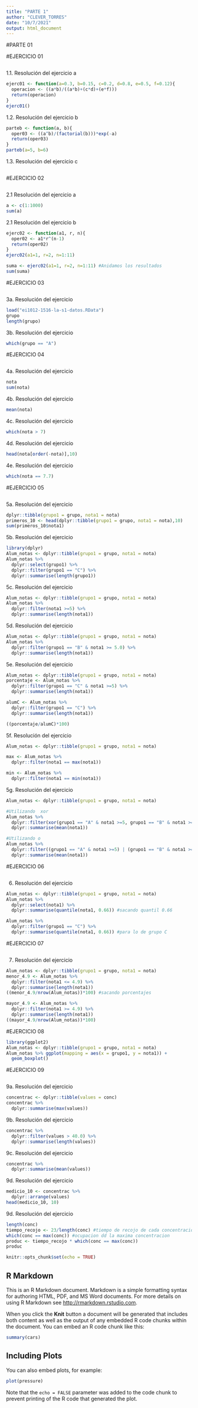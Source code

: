 ```yaml
---
title: "PARTE 1"
author: "CLEVER_TORRES"
date: "10/7/2021"
output: html_document
---
```


#PARTE 01

#EJERCICIO 01
```r

```


1.1. Resolución del ejercicio a
```r
ejerc01 <- function(a=0.3, b=0.15, c=0.2, d=0.8, e=0.5, f=0.12){
  operacion <- ((a*b)/((a*b)+(c*d)+(e*f)))
  return(operacion)
}
ejerc01()
```


1.2. Resolución del ejercicio b
```r
parteb <- function(a, b){
  oper03 <- ((a^b)/(factorial(b)))*exp(-a)
  return(oper03)
}
parteb(a=5, b=6)
```

1.3. Resolución del ejercicio c
```r

```

#EJERCICIO 02
```r

```

2.1 Resolución del ejercicio a
```r
a <- c(1:1000)
sum(a)

```

2.1 Resolución del ejercicio b
```r
ejerc02 <- function(a1, r, n){
  oper02 <- a1*r^(n-1)
  return(oper02)
}
ejerc02(a1=1, r=2, n=1:11)

suma <- ejerc02(a1=1, r=2, n=1:11) #Anidamos los resultados
sum(suma)
```


#EJERCICIO 03
```r

```

3a. Resolución del ejercicio
```r
load("ei1012-1516-la-s1-datos.RData")
grupo
length(grupo)
```

3b. Resolución del ejercicio
```r
which(grupo == "A")
```


#EJERCICIO 04
```r

```


4a. Resolución del ejercicio
```r
nota
sum(nota)
```

4b. Resolución del ejercicio
```r
mean(nota)
```

4c. Resolución del ejercicio
```r
which(nota > 7)
```

4d. Resolución del ejercicio
```r
head(nota[order(-nota)],10)
```

4e. Resolución del ejercicio
```r
which(nota == 7.7)
```



#EJERCICIO 05
```r

```


5a. Resolución del ejercicio
```r
dplyr::tibble(grupo1 = grupo, nota1 = nota)
primeros_10 <- head(dplyr::tibble(grupo1 = grupo, nota1 = nota),10)
sum(primeros_10$nota1)
```

5b. Resolución del ejercicio
```r
library(dplyr)
Alum_notas <- dplyr::tibble(grupo1 = grupo, nota1 = nota)
Alum_notas %>% 
  dplyr::select(grupo1) %>% 
  dplyr::filter(grupo1 == "C") %>% 
  dplyr::summarise(length(grupo1))
```


5c. Resolución del ejercicio
```r
Alum_notas <- dplyr::tibble(grupo1 = grupo, nota1 = nota)
Alum_notas %>% 
  dplyr::filter(nota1 >=5) %>% 
  dplyr::summarise(length(nota1))
```


5d. Resolución del ejercicio
```r
Alum_notas <- dplyr::tibble(grupo1 = grupo, nota1 = nota)
Alum_notas %>% 
  dplyr::filter(grupo1 == "B" & nota1 >= 5.0) %>%
  dplyr::summarise(length(nota1))
```


5e. Resolución del ejercicio
```r
Alum_notas <- dplyr::tibble(grupo1 = grupo, nota1 = nota)
porcentaje <- Alum_notas %>% 
  dplyr::filter(grupo1 == "C" & nota1 >=5) %>%
  dplyr::summarise(length(nota1))

alumC <- Alum_notas %>% 
  dplyr::filter(grupo1 == "C") %>% 
  dplyr::summarise(length(nota1))

((porcentaje/alumC)*100)
```


5f. Resolución del ejercicio
```r
Alum_notas <- dplyr::tibble(grupo1 = grupo, nota1 = nota)

max <- Alum_notas %>%
  dplyr::filter(nota1 == max(nota1))

min <- Alum_notas %>%
  dplyr::filter(nota1 == min(nota1))
```


5g. Resolución del ejercicio
```r
Alum_notas <- dplyr::tibble(grupo1 = grupo, nota1 = nota)

#Utilizando  xor
Alum_notas %>% 
  dplyr::filter(xor(grupo1 == "A" & nota1 >=5, grupo1 == "B" & nota1 >= 5)) %>% 
  dplyr::summarise(mean(nota1)) 

#Utilizando o
Alum_notas %>% 
  dplyr::filter((grupo1 == "A" & nota1 >=5) | (grupo1 == "B" & nota1 >= 5)) %>% 
  dplyr::summarise(mean(nota1))
```


#EJERCICIO 06
```r

```

6. Resolución del ejercicio
```r
Alum_notas <- dplyr::tibble(grupo1 = grupo, nota1 = nota)
Alum_notas %>%
  dplyr::select(nota1) %>% 
  dplyr::summarise(quantile(nota1, 0.66)) #sacando quantil 0.66

Alum_notas %>% 
  dplyr::filter(grupo1 == "C") %>% 
  dplyr::summarise(quantile(nota1, 0.66)) #para lo de grupo C
```

#EJERCICIO 07
```r

```

7. Resolución del ejercicio
```r
Alum_notas <- dplyr::tibble(grupo1 = grupo, nota1 = nota)
menor_4.9 <- Alum_notas %>% 
  dplyr::filter(nota1 <= 4.9) %>%
  dplyr::summarise(length(nota1))
((menor_4.9/nrow(Alum_notas))*100) #sacando porcentajes

mayor_4.9 <- Alum_notas %>% 
  dplyr::filter(nota1 >= 4.9) %>%
  dplyr::summarise(length(nota1)) 
((mayor_4.9/nrow(Alum_notas))*100)
```

#EJERCICIO 08
```r
library(ggplot2)
Alum_notas <- dplyr::tibble(grupo1 = grupo, nota1 = nota)
Alum_notas %>% ggplot(mapping = aes(x = grupo1, y = nota1)) +
  geom_boxplot()
```

#EJERCICIO 09
```r

```

9a. Resolución del ejercicio
```r
concentrac <- dplyr::tibble(values = conc)
concentrac %>% 
  dplyr::summarise(max(values))
```

9b. Resolución del ejercicio
```r
concentrac %>%
  dplyr::filter(values > 40.0) %>%
  dplyr::summarise(length(values))
```

9c. Resolución del ejercicio
```r
concentrac %>% 
  dplyr::summarise(mean(values))
```

9d. Resolución del ejercicio
```r
medicio_10 <- concentrac %>% 
  dplyr::arrange(values)
head(medicio_10, 10)
```

9d. Resolución del ejercicio
```r
length(conc)
tiempo_recojo <- 23/length(conc) #tiempo de recojo de cada concentracion
which(conc == max(conc)) #ocupacion dd la maxima concentracion
produc <- tiempo_recojo * which(conc == max(conc))
produc
```





```r
knitr::opts_chunk$set(echo = TRUE)
```

## R Markdown

This is an R Markdown document. Markdown is a simple formatting syntax for authoring HTML, PDF, and MS Word documents. For more details on using R Markdown see <http://rmarkdown.rstudio.com>.

When you click the **Knit** button a document will be generated that includes both content as well as the output of any embedded R code chunks within the document. You can embed an R code chunk like this:

```r
summary(cars)
```

## Including Plots

You can also embed plots, for example:

```r
plot(pressure)
```

Note that the `echo = FALSE` parameter was added to the code chunk to prevent printing of the R code that generated the plot.
